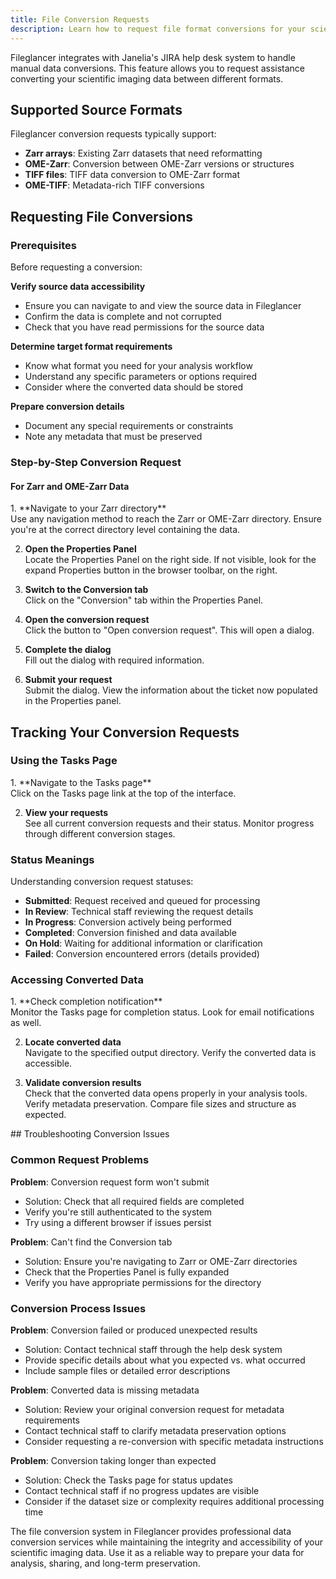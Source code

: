 ```yaml
---
title: File Conversion Requests
description: Learn how to request file format conversions for your scientific imaging data through Fileglancer's integrated help desk system.
---
```




Fileglancer integrates with Janelia's JIRA help desk system to handle manual data conversions. This feature allows you to request assistance converting your scientific imaging data between different formats.

## Supported Source Formats

Fileglancer conversion requests typically support:

- **Zarr arrays**: Existing Zarr datasets that need reformatting
- **OME-Zarr**: Conversion between OME-Zarr versions or structures
- **TIFF files**: TIFF data conversion to OME-Zarr format
- **OME-TIFF**: Metadata-rich TIFF conversions

## Requesting File Conversions

### Prerequisites

Before requesting a conversion:

**Verify source data accessibility**
   - Ensure you can navigate to and view the source data in Fileglancer
   - Confirm the data is complete and not corrupted
   - Check that you have read permissions for the source data

**Determine target format requirements**
   - Know what format you need for your analysis workflow
   - Understand any specific parameters or options required
   - Consider where the converted data should be stored

**Prepare conversion details**
   - Document any special requirements or constraints
   - Note any metadata that must be preserved

### Step-by-Step Conversion Request

#### For Zarr and OME-Zarr Data
<Steps>
1. **Navigate to your Zarr directory**<br/>
Use any navigation method to reach the Zarr or OME-Zarr directory. Ensure you're at the correct directory level containing the data.

2. **Open the Properties Panel**<br/>
Locate the Properties Panel on the right side. If not visible, look for the expand Properties button in the browser toolbar, on the right.

3. **Switch to the Conversion tab**<br/>
Click on the "Conversion" tab within the Properties Panel.<br/>

5. **Open the conversion request**<br/>
Click the button to "Open conversion request". This will open a dialog.

6. **Complete the dialog**<br/>
Fill out the dialog with required information.

7. **Submit your request**<br/>
Submit the dialog. View the information about the ticket now populated in the Properties panel.
</Steps>

<StyledImage
lightSrc={lightZarrConversion}
darkSrc={darkZarrConversion}
alt="Screenshot of the Fileglancer interface, with an arrow pointing to the Conversion tab in the Properties panel on the right side of the screen, and the button in the Conversion tab to open the file conversion dialog."
/>

## Tracking Your Conversion Requests

### Using the Tasks Page
<Steps>
1. **Navigate to the Tasks page**<br/>
Click on the Tasks page link at the top of the interface.<br/>

2. **View your requests**<br/>
See all current conversion requests and their status. Monitor progress through different conversion stages.
</Steps>

<StyledImage
lightSrc={lightTasksPage}
darkSrc={darkTasksPage}
alt="Screenshot of the Tasks page on Fileglancer interface, showing the table with created tasks."
/>

### Status Meanings

Understanding conversion request statuses:

- **Submitted**: Request received and queued for processing
- **In Review**: Technical staff reviewing the request details
- **In Progress**: Conversion actively being performed
- **Completed**: Conversion finished and data available
- **On Hold**: Waiting for additional information or clarification
- **Failed**: Conversion encountered errors (details provided)

### Accessing Converted Data
<Steps>
1. **Check completion notification**<br/>
Monitor the Tasks page for completion status. Look for email notifications as well.

2. **Locate converted data**<br/>
Navigate to the specified output directory. Verify the converted data is accessible.

3. **Validate conversion results**<br/>
Check that the converted data opens properly in your analysis tools. Verify metadata preservation. Compare file sizes and structure as expected.
</Steps>
## Troubleshooting Conversion Issues

### Common Request Problems

**Problem**: Conversion request form won't submit
- Solution: Check that all required fields are completed
- Verify you're still authenticated to the system
- Try using a different browser if issues persist

**Problem**: Can't find the Conversion tab
- Solution: Ensure you're navigating to Zarr or OME-Zarr directories
- Check that the Properties Panel is fully expanded
- Verify you have appropriate permissions for the directory

### Conversion Process Issues

**Problem**: Conversion failed or produced unexpected results
- Solution: Contact technical staff through the help desk system
- Provide specific details about what you expected vs. what occurred
- Include sample files or detailed error descriptions

**Problem**: Converted data is missing metadata
- Solution: Review your original conversion request for metadata requirements
- Contact technical staff to clarify metadata preservation options
- Consider requesting a re-conversion with specific metadata instructions

**Problem**: Conversion taking longer than expected
- Solution: Check the Tasks page for status updates
- Contact technical staff if no progress updates are visible
- Consider if the dataset size or complexity requires additional processing time

The file conversion system in Fileglancer provides professional data conversion services while maintaining the integrity and accessibility of your scientific imaging data. Use it as a reliable way to prepare your data for analysis, sharing, and long-term preservation.